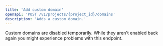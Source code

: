 ```yaml
---
title: 'Add custom domain'
openapi: 'POST /v1/projects/{project_id}/domains'
description: 'Adds a custom domain.'
---
```


<Note>
Custom domains are disabled temporarily. While they aren't enabled back again you might experience problems with this endpoint.
</Note>